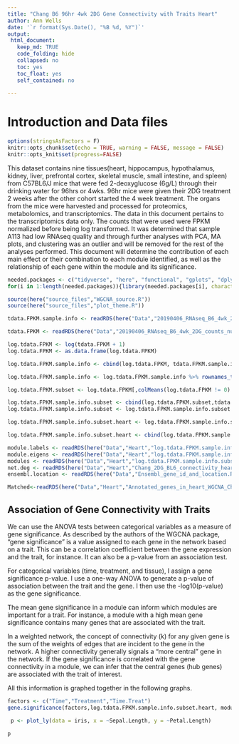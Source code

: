 ```yaml
---
title: "Chang B6 96hr 4wk 2DG Gene Connectivity with Traits Heart"
author: Ann Wells
date: '`r format(Sys.Date(), "%B %d, %Y")`'
output:
 html_document:
   keep_md: TRUE
   code_folding: hide
   collapsed: no
   toc: yes
   toc_float: yes
   self_contained: no
   
---
```


<link rel="stylesheet" type="text/css" href="https://cdn.datatables.net/1.10.5/css/jquery.dataTables.min.css">
<script src="https://code.jquery.com/jquery-2.1.2.min.js"></script>
<script src="https://cdn.datatables.net/1.10.5/js/jquery.dataTables.min.js"></script>

<script type="text/javascript">
         $(document).ready(function() {
             $("table").DataTable();
         } );
</script>

# Introduction and Data files

```r
options(stringsAsFactors = F)
knitr::opts_chunk$set(echo = TRUE, warning = FALSE, message = FALSE)
knitr::opts_knit$set(progress=FALSE)
```

This dataset contains nine tissues(heart, hippocampus, hypothalamus, kidney, liver, prefrontal cortex, skeletal muscle, small intestine, and spleen) from C57BL6/J mice that were fed 2-deoxyglucose (6g/L) through their drinking water for 96hrs or 4wks. 96hr mice were given their 2DG treatment 2 weeks after the other cohort started the 4 week treatment. The organs from the mice were harvested and processed for proteomics, metabolomics, and transcriptomics. The data in this document pertains to the transcriptomics data only. The counts that were used were FPKM normalized before being log transformed. It was determined that sample A113 had low RNAseq quality and through further analyses with PCA, MA plots, and clustering was an outlier and will be removed for the rest of the analyses performed. This document will determine the contribution of each main effect or their combination to each module identified, as well as the relationship of each gene within the module and its significance.

```r
needed.packages <- c("tidyverse", "here", "functional", "gplots", "dplyr", "GeneOverlap", "R.utils", "reshape2","magrittr","data.table", "RColorBrewer","preprocessCore", "ARTool","emmeans", "phia", "gProfileR", "WGCNA","plotly", "pheatmap","cowplot","downloadthis")
for(i in 1:length(needed.packages)){library(needed.packages[i], character.only = TRUE)}

source(here("source_files","WGCNA_source.R"))
source(here("source_files","plot_theme.R"))

```

```r
tdata.FPKM.sample.info <- readRDS(here("Data","20190406_RNAseq_B6_4wk_2DG_counts_phenotypes.RData"))

tdata.FPKM <- readRDS(here("Data","20190406_RNAseq_B6_4wk_2DG_counts_numeric.RData"))

log.tdata.FPKM <- log(tdata.FPKM + 1)
log.tdata.FPKM <- as.data.frame(log.tdata.FPKM)

log.tdata.FPKM.sample.info <- cbind(log.tdata.FPKM, tdata.FPKM.sample.info[,27238:27240])

log.tdata.FPKM.sample.info <- log.tdata.FPKM.sample.info %>% rownames_to_column() %>% filter(rowname != "A113") %>% column_to_rownames()

log.tdata.FPKM.subset <- log.tdata.FPKM[,colMeans(log.tdata.FPKM != 0) > 0.5] 

log.tdata.FPKM.sample.info.subset <- cbind(log.tdata.FPKM.subset,tdata.FPKM.sample.info[,27238:27240])
log.tdata.FPKM.sample.info.subset <- log.tdata.FPKM.sample.info.subset %>% rownames_to_column() %>% filter(rowname != "A113") %>% column_to_rownames()

log.tdata.FPKM.sample.info.subset.heart <- log.tdata.FPKM.sample.info.subset %>% rownames_to_column() %>% filter(Tissue == "Heart") %>% column_to_rownames()

log.tdata.FPKM.sample.info.subset.heart <- cbind(log.tdata.FPKM.sample.info.subset.heart, Time.Treat = paste(log.tdata.FPKM.sample.info.subset.heart$Time,log.tdata.FPKM.sample.info.subset.heart$Treatment))

module.labels <- readRDS(here("Data","Heart","log.tdata.FPKM.sample.info.subset.heart.WGCNA.module.labels.RData"))
module.eigens <- readRDS(here("Data","Heart","log.tdata.FPKM.sample.info.subset.heart.WGCNA.module.eigens.RData"))
modules <- readRDS(here("Data","Heart","log.tdata.FPKM.sample.info.subset.heart.WGCNA.module.membership.RData"))
net.deg <- readRDS(here("Data","Heart","Chang_2DG_BL6_connectivity_heart.RData"))
ensembl.location <- readRDS(here("Data","Ensembl_gene_id_and_location.RData"))

Matched<-readRDS(here("Data","Heart","Annotated_genes_in_heart_WGCNA_Chang_B6_96hr_4wk.RData"))

```

## Association of Gene Connectivity with Traits {.tabset .tabset-fade .tabset-pills}

We can use the ANOVA tests between categorical variables as a measure of gene significance. As described by the authors of the WGCNA package, “gene significance” is a value assigned to each gene in the network based on a trait. This can be a correlation coefficient between the gene expression and the trait, for instance. It can also be a p-value from an association test.

For categorical variables (time, treatment, and tissue), I assign a gene significance p-value. I use a one-way ANOVA to generate a p-value of association between the trait and the gene. I then use the -log10(p-value) as the gene significance.

The mean gene significance in a module can inform which modules are important for a trait. For instance, a module with a high mean gene significance contains many genes that are associated with the trait.

In a weighted network, the concept of connectivity (k) for any given gene is the sum of the weights of edges that are incident to the gene in the network. A higher connectivity generally signals a “more central” gene in the network. If the gene significance is correlated with the gene connectivity in a module, we can infer that the central genes (hub genes) are associated with the trait of interest.

All this information is graphed together in the following graphs.

```r
factors <- c("Time","Treatment","Time.Treat")
gene.significance(factors,log.tdata.FPKM.sample.info.subset.heart, modules)
```

```r
 p <- plot_ly(data = iris, x = ~Sepal.Length, y = ~Petal.Length)

p
```